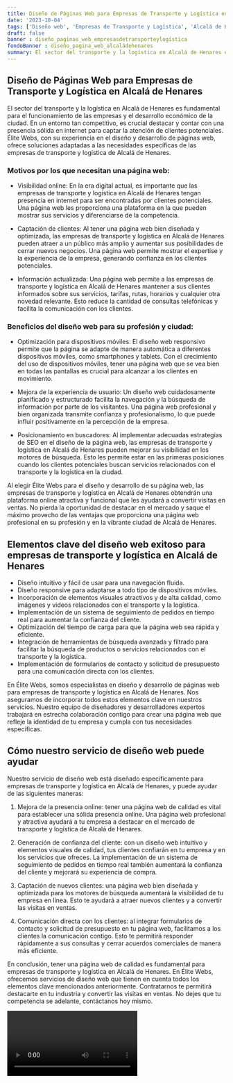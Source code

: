 ```yaml
---
title: Diseño de Páginas Web para Empresas de Transporte y Logística en Alcalá de Henares
date: '2023-10-04'
tags: ['Diseño web', 'Empresas de Transporte y Logística', 'Alcalá de Henares']
draft: false
banner : diseño_paginas_web_empresasdetransporteylogística
fondoBanner : diseño_pagina_web_alcaládehenares
summary: El sector del transporte y la logística en Alcalá de Henares es fundamental para el funcionamiento de las empresas y el desarrollo económico de la ciudad. En un entorno tan competitivo, es crucial destacar y contar con una presencia sólida en internet para captar la atención de clientes potenciales. Élite Webs, con su experiencia en el diseño y desarrollo de páginas web, ofrece soluciones adaptadas a las necesidades específicas de las empresas de transporte y logística de Alcalá de Henares. 
---
```


## Diseño de Páginas Web para Empresas de Transporte y Logística en Alcalá de Henares

El sector del transporte y la logística en Alcalá de Henares es fundamental para el funcionamiento de las empresas y el desarrollo económico de la ciudad. En un entorno tan competitivo, es crucial destacar y contar con una presencia sólida en internet para captar la atención de clientes potenciales. Élite Webs, con su experiencia en el diseño y desarrollo de páginas web, ofrece soluciones adaptadas a las necesidades específicas de las empresas de transporte y logística de Alcalá de Henares. 

### Motivos por los que necesitan una página web:

- Visibilidad online: En la era digital actual, es importante que las empresas de transporte y logística en Alcalá de Henares tengan presencia en internet para ser encontradas por clientes potenciales. Una página web les proporciona una plataforma en la que pueden mostrar sus servicios y diferenciarse de la competencia.

- Captación de clientes: Al tener una página web bien diseñada y optimizada, las empresas de transporte y logística en Alcalá de Henares pueden atraer a un público más amplio y aumentar sus posibilidades de cerrar nuevos negocios. Una página web permite mostrar el expertise y la experiencia de la empresa, generando confianza en los clientes potenciales.

- Información actualizada: Una página web permite a las empresas de transporte y logística en Alcalá de Henares mantener a sus clientes informados sobre sus servicios, tarifas, rutas, horarios y cualquier otra novedad relevante. Esto reduce la cantidad de consultas telefónicas y facilita la comunicación con los clientes.

### Beneficios del diseño web para su profesión y ciudad:

- Optimización para dispositivos móviles: El diseño web responsivo permite que la página se adapte de manera automática a diferentes dispositivos móviles, como smartphones y tablets. Con el crecimiento del uso de dispositivos móviles, tener una página web que se vea bien en todas las pantallas es crucial para alcanzar a los clientes en movimiento.

- Mejora de la experiencia de usuario: Un diseño web cuidadosamente planificado y estructurado facilita la navegación y la búsqueda de información por parte de los visitantes. Una página web profesional y bien organizada transmite confianza y profesionalismo, lo que puede influir positivamente en la percepción de la empresa.

- Posicionamiento en buscadores: Al implementar adecuadas estrategias de SEO en el diseño de la página web, las empresas de transporte y logística en Alcalá de Henares pueden mejorar su visibilidad en los motores de búsqueda. Esto les permite estar en las primeras posiciones cuando los clientes potenciales buscan servicios relacionados con el transporte y la logística en la ciudad.

Al elegir Élite Webs para el diseño y desarrollo de su página web, las empresas de transporte y logística en Alcalá de Henares obtendrán una plataforma online atractiva y funcional que les ayudará a convertir visitas en ventas. No pierda la oportunidad de destacar en el mercado y saque el máximo provecho de las ventajas que proporciona una página web profesional en su profesión y en la vibrante ciudad de Alcalá de Henares.

<GifSeo />

<Cta />

## Elementos clave del diseño web exitoso para empresas de transporte y logística en Alcalá de Henares

- Diseño intuitivo y fácil de usar para una navegación fluida.
- Diseño responsive para adaptarse a todo tipo de dispositivos móviles.
- Incorporación de elementos visuales atractivos y de alta calidad, como imágenes y videos relacionados con el transporte y la logística.
- Implementación de un sistema de seguimiento de pedidos en tiempo real para aumentar la confianza del cliente.
- Optimización del tiempo de carga para que la página web sea rápida y eficiente.
- Integración de herramientas de búsqueda avanzada y filtrado para facilitar la búsqueda de productos o servicios relacionados con el transporte y la logística.
- Implementación de formularios de contacto y solicitud de presupuesto para una comunicación directa con los clientes.

En Élite Webs, somos especialistas en diseño y desarrollo de páginas web para empresas de transporte y logística en Alcalá de Henares. Nos aseguramos de incorporar todos estos elementos clave en nuestros servicios. Nuestro equipo de diseñadores y desarrolladores expertos trabajará en estrecha colaboración contigo para crear una página web que refleje la identidad de tu empresa y cumpla con tus necesidades específicas. 

## Cómo nuestro servicio de diseño web puede ayudar

Nuestro servicio de diseño web está diseñado específicamente para empresas de transporte y logística en Alcalá de Henares, y puede ayudar de las siguientes maneras:

1. Mejora de la presencia online: tener una página web de calidad es vital para establecer una sólida presencia online. Una página web profesional y atractiva ayudará a tu empresa a destacar en el mercado de transporte y logística de Alcalá de Henares.

2. Generación de confianza del cliente: con un diseño web intuitivo y elementos visuales de calidad, tus clientes confiarán en tu empresa y en los servicios que ofreces. La implementación de un sistema de seguimiento de pedidos en tiempo real también aumentará la confianza del cliente y mejorará su experiencia de compra.

3. Captación de nuevos clientes: una página web bien diseñada y optimizada para los motores de búsqueda aumentará la visibilidad de tu empresa en línea. Esto te ayudará a atraer nuevos clientes y a convertir las visitas en ventas.

4. Comunicación directa con los clientes: al integrar formularios de contacto y solicitud de presupuesto en tu página web, facilitamos a los clientes la comunicación contigo. Esto te permitirá responder rápidamente a sus consultas y cerrar acuerdos comerciales de manera más eficiente.

En conclusión, tener una página web de calidad es fundamental para empresas de transporte y logística en Alcalá de Henares. En Élite Webs, ofrecemos servicios de diseño web que tienen en cuenta todos los elementos clave mencionados anteriormente. Contratarnos te permitirá destacarte en tu industria y convertir las visitas en ventas. No dejes que tu competencia se adelante, contáctanos hoy mismo.

<Video />

<CtaBot job='Empresas de Transporte y Logística' city='Alcalá de Henares'/>

<Gmaps query='Alcalá de Henares+españa+maps' />
